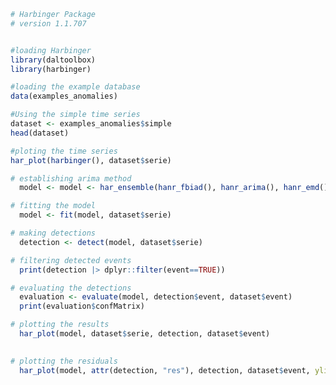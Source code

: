 ```r
# Harbinger Package
# version 1.1.707


#loading Harbinger
library(daltoolbox)
library(harbinger) 
```

```r
#loading the example database
data(examples_anomalies)
```

```r
#Using the simple time series 
dataset <- examples_anomalies$simple
head(dataset)
```

```r
#ploting the time series
har_plot(harbinger(), dataset$serie)
```

```r
# establishing arima method 
  model <- model <- har_ensemble(hanr_fbiad(), hanr_arima(), hanr_emd())
```

```r
# fitting the model
  model <- fit(model, dataset$serie)
```

```r
# making detections
  detection <- detect(model, dataset$serie)
```

```r
# filtering detected events
  print(detection |> dplyr::filter(event==TRUE))
```

```r
# evaluating the detections
  evaluation <- evaluate(model, detection$event, dataset$event)
  print(evaluation$confMatrix)
```

```r
# plotting the results
  har_plot(model, dataset$serie, detection, dataset$event)
  
```
```r
# plotting the residuals
  har_plot(model, attr(detection, "res"), detection, dataset$event, yline = attr(detection, "threshold"))
  
```

